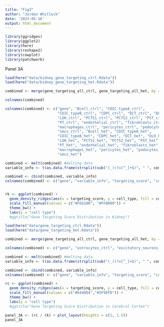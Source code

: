 ```yaml
---
title: "Fig3"
author: "Jordan Whitlock"
date: '2023-05-16'
output: html_document
---
```


```r
library(ggridges)
library(ggplot2)
library(here)
library(reshape2)
library(cowplot)
library(patchwork)
```

Panel 3A
```r
load(here("data/kidney_gene_targeting_ctrl.Rdata"))
load(here("data/kidney_gene_targeting_het.Rdata"))

combined <- merge(gene_targeting_all_ctrl, gene_targeting_all_het, by = "gene")

colnames(combined)

colnames(combined) <- c("gene", "Bcell_ctrl", "CDIC_typeA_ctrl",
                        "CDIC_typeB_ctrl", "CDPC_ctrl", "DCT_ctrl", "DLH_ctrl",
                        "LOH_ctrl", "PCTS1_ctrl", "PCTS2_ctrl", "PST_ctrl",
                        "PT_ctrl", "endothelial_ctrl", "fibroblasts_ctrl",
                        "macrophages_ctrl", "pericytes_ctrl", "podocytes_ctrl",
                        "smcs_ctrl", "Bcell_het", "CDIC_typeA_het",
                        "CDIC_typeB_het", "CDPC_het", "DCT_het", "DLH_het", 
                        "LOH_het", "PCTS1_het", "PCTS2_het", "PST_het",
                        "PT_het", "endothelial_het", "fibroblasts_het",
                        "macrophages_het", "pericytes_het", "podocytes_het",
                        "smcs_het")

combined <- melt(combined) #melting data
variable_info <- t(as.data.frame(strsplit(sub("(_)(?=[^_]+$)", " ", combined$variable, perl = TRUE), " "))) #adding cell type and condition annotation info

combined <- cbind(combined, variable_info)
colnames(combined) <- c("gene", "variable_info", "targeting_score", "cell_type", "condition")


rk <- ggplot(combined) +
  geom_density_ridges(aes(x = targeting_score, y = cell_type, fill = condition), alpha = 0.8) +
  scale_fill_manual(values = c("#FE6100", "#FFB000")) + 
  theme_bw() +
  labs(y = "cell type")
  #ggtitle("Gene Targeting Score Distribution in Kidney")
```


```r
load(here("data/gene_targeting_ctrl.Rdata"))
load(here("data/gene_targeting_het.Rdata"))

combined <- merge(gene_targeting_all_ctrl, gene_targeting_all_het, by = "gene")

colnames(combined) <- c("gene", "astrocytes_ctrl", "excitatory_neurons_ctrl", "cortex_fibroblasts_ctrl", "inhibitory_neurons_ctrl", "microglia_ctrl", "mural_ctrl", "oligodendrocytes_ctrl", "opcs_ctrl", "astrocytes_het", "excitatory_neurons_het", "cortex_fibroblasts_het", "inhibitory_neurons_het", "microglia_het", "mural_het", "oligodendrocytes_het", "opcs_het")

combined <- melt(combined) #melting data
variable_info <- t(as.data.frame(strsplit(sub("(_)(?=[^_]+$)", " ", combined$variable, perl = TRUE), " "))) #adding cell type and condition annotation info

combined <- cbind(combined, variable_info)
colnames(combined) <- c("gene", "variable_info", "targeting_score", "cell_type", "condition")

rc <- ggplot(combined) +
  geom_density_ridges(aes(x = targeting_score, y = cell_type, fill = condition), alpha = 0.8) +
  scale_fill_manual(values = c("#644DD4","#5F9EFD")) + 
  theme_bw() +
  labs(y = "cell type")
  #ggtitle("Gene Targeting Score Distribution in Cerebral Cortex")
```

```r
panel_3A <- (rc / rk) + plot_layout(heights = c(1, 1.5))
panel_3A
```


